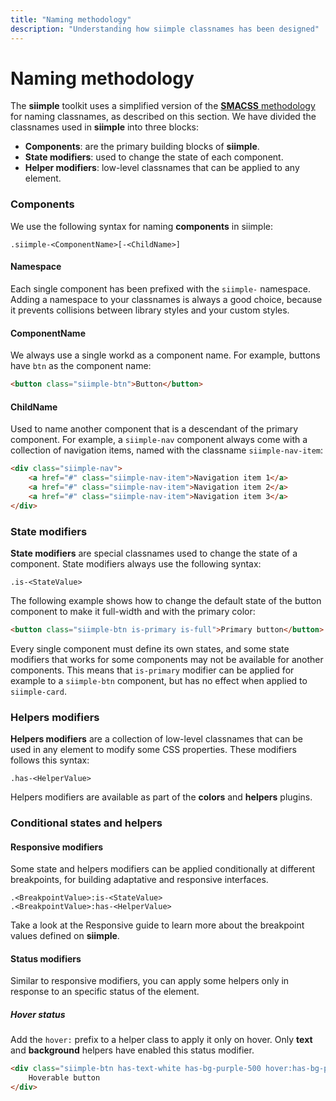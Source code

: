 ```yaml
---
title: "Naming methodology"
description: "Understanding how siimple classnames has been designed"
---
```


# Naming methodology

The **siimple** toolkit uses a simplified version of the [**SMACSS** methodology](http://smacss.com) for naming classnames, as described on this section. We have divided the classnames used in **siimple** into three blocks:

- **Components**: are the primary building blocks of **siimple**.
- **State modifiers**: used to change the state of each component.
- **Helper modifiers**: low-level classnames that can be applied to any element.
 

### Components 

We use the following syntax for naming **components** in siimple:

```
.siimple-<ComponentName>[-<ChildName>]
```

#### Namespace

Each single component has been prefixed with the `siimple-` namespace. Adding a namespace to your classnames is always a good choice, because it prevents collisions between library styles and your custom styles.


#### ComponentName

We always use a single workd as a component name. For example, buttons have `btn` as the component name:

```html
<button class="siimple-btn">Button</button>
```

#### ChildName

Used to name another component that is a descendant of the primary component. For example, a `siimple-nav` component always come with a collection of navigation items, named with the classname `siimple-nav-item`:

```html
<div class="siimple-nav">
    <a href="#" class="siimple-nav-item">Navigation item 1</a>
    <a href="#" class="siimple-nav-item">Navigation item 2</a>
    <a href="#" class="siimple-nav-item">Navigation item 3</a>
</div>
```


### State modifiers

**State modifiers** are special classnames used to change the state of a component. State modifiers always use the following syntax:

```
.is-<StateValue>
```

The following example shows how to change the default state of the button component to make it full-width and with the primary color:

```html
<button class="siimple-btn is-primary is-full">Primary button</button>
```

Every single component must define its own states, and some state modifiers that works for some components may not be available for another components. This means that `is-primary` modifier can be applied for example to a `siimple-btn` component, but has no effect when applied to `siimple-card`.


### Helpers modifiers

**Helpers modifiers** are a collection of low-level classnames that can be used in any element to modify some CSS properties. These modifiers follows this syntax:

```
.has-<HelperValue>
```

Helpers modifiers are available as part of the **colors** and **helpers** plugins.



### Conditional states and helpers


#### Responsive modifiers

Some state and helpers modifiers can be applied conditionally at different breakpoints, for building adaptative and responsive interfaces. 

```
.<BreakpointValue>:is-<StateValue>
.<BreakpointValue>:has-<HelperValue>
```

Take a look at the <Link to="/concepts/responsive" className="siimple-link">Responsive</Link> guide to learn more about the breakpoint values defined on **siimple**.


#### Status modifiers

Similar to responsive modifiers, you can apply some helpers only in response to an specific status of the element. 

##### Hover status

Add the `hover:` prefix to a helper class to apply it only on hover. Only **text** and **background** helpers have enabled this status modifier.

```html live=true align=center
<div class="siimple-btn has-text-white has-bg-purple-500 hover:has-bg-purple-700">
    Hoverable button
</div>
```




